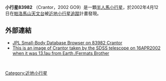 {{Infobox Planet 
| minorplanet = 是 
| width = 25em 
| bgcolour = #FFFFC0 
| apsis = 
| name = 小行星83982，Crantor
| symbol = 
| image = 
| caption = 
| discovery = 是 
| discovery_ref = 
| discoverer = [[近地小行星追蹤|近地小行星追蹤計畫]]
| discovery_site = [[帕洛馬山天文台|帕洛馬]]
| discovered = 2002年4月12日
| designations = 是
| mp_name = 83982
| alt_names = 2002 GO9
| mp_category = 
| orbit_ref = 
| epoch = 2008年5月14日
| aphelion = 24.97292337079884
| perihelion = 14.06311072735974
| semimajor = 
| eccentricity = .2794805593213103
| period = 31495.75085986331
| avg_speed = 
| inclination = 12.76217256878902
| asc_node = 117.4549810776497
| mean_anomaly = 24.60203341946035
| arg_peri = 93.45585382050056
| satellites = 
| physical_characteristics = 是 
| dimensions = 
| mass = 
| density = 
| surface_grav = 
| escape_velocity = 
| sidereal_day = 
| axial_tilt = 
| pole_ecliptic_lat = 
| pole_ecliptic_lon = 
| albedo = 
| temperatures= 
| temp_name1 = 
| mean_temp_1 = 
| max_temp_1 = 
| temp_name2 = 
| max_temp_2 = 
| spectral_type = 
| abs_magnitude = 8.5929
}}
'''小行星83982 ''' （Crantor，2002 GO9）是一顆[[半人馬小行星|半人馬小行星]]，於2002年4月12日在[[帕洛馬山天文台|帕洛馬山天文台]]被[[近地小行星追蹤|近地小行星追蹤]]計畫發現。

== 外部連結 ==
* [http://ssd.jpl.nasa.gov/sbdb.cgi?sstr=83982+Crantor JPL Small-Body Database Browser on 83982 Crantor]
* [http://casjobs.sdss.org/ImgCutoutDR6/getjpeg.aspx?ra=204.710336&dec=4.415165&scale=0.015&width=512&height=512&opt=L&query=&Label=on This is an image of Crantor taken by the SDSS telescope on 16APR2002 when it was 13.1au from Earth /Fermats Brother]{{Wayback|url=http://casjobs.sdss.org/ImgCutoutDR6/getjpeg.aspx?ra=204.710336&dec=4.415165&scale=0.015&width=512&height=512&opt=L&query=&Label=on |date=20111004095201 }}

{{Reflist}}
<br />
{{NE-asteroid-stub}}

[[Category:近地小行星|Category:近地小行星]]